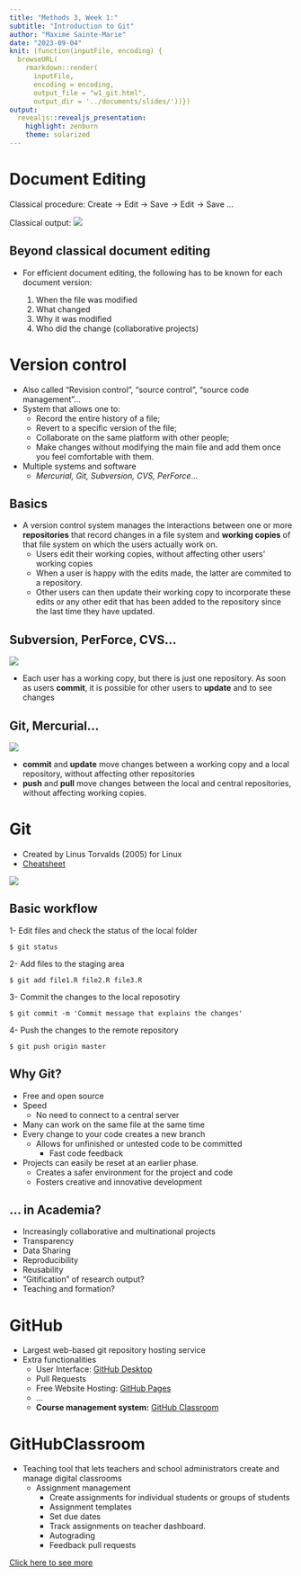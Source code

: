 ```yaml
---
title: "Methods 3, Week 1:"
subtitle: "Introduction to Git"
author: "Maxime Sainte-Marie"
date: "2023-09-04"
knit: (function(inputFile, encoding) {
  browseURL(
    rmarkdown::render(
      inputFile,
      encoding = encoding,
      output_file = "w1_git.html",
      output_dir = '../documents/slides/'))})
output:
  revealjs::revealjs_presentation:
    highlight: zenburn
    theme: solarized
---
```


# Document Editing

Classical procedure:
Create -> Edit -> Save -> Edit -> Save ...

Classical output:
![](../figures/bad-version-control.png)

## Beyond classical document editing

- For efficient document editing, the following has to be known for each document version:

  1. When the file was modified
  2. What changed
  3. Why it was modified
  4. Who did the change (collaborative projects)

# Version control

- Also called "Revision control", "source control", "source code management"...
- System that allows one to:
  - Record the entire history of a file;
  - Revert to a specific version of the file;
  - Collaborate on the same platform with other people;
  - Make changes without modifying the main file and add them once you feel comfortable with them.
- Multiple systems and software
  - *Mercurial, Git, Subversion, CVS, PerForce*...

## Basics

  - A version control system manages the interactions between one or more **repositories** that record changes in a file system and **working copies** of that file system on which the users actually work on.
    - Users edit their working copies, without affecting other users' working copies
    - When a user is happy with the edits made, the latter are commited to a repository.
    - Other users can then update their working copy to incorporate these edits or any other edit that has been added to the repository since the last time they have updated.

## Subversion, PerForce, CVS...

![](../figures/centralized-version-control.png)

- Each user has a working copy, but there is just one repository. As soon as users **commit**, it is possible for other users to **update** and to see changes

## Git, Mercurial...

![](../figures/distributed-version-control.png)
 
- **commit** and **update** move changes between a working copy and a local repository, without affecting other repositories
- **push** and **pull** move changes between the local and central repositories, without affecting working copies.

# Git

- Created by Linus Torvalds (2005) for Linux
- [Cheatsheet](https://training.github.com/downloads/github-git-cheat-sheet.pdf)

![](../figures/gitflow.png)

## Basic workflow

  1- Edit files and check the status of the local folder

    $ git status
    
  2- Add files to the staging area

    $ git add file1.R file2.R file3.R
    
  3- Commit the changes to the local reposotiry

    $ git commit -m 'Commit message that explains the changes'

  4- Push the changes to the remote repository

    $ git push origin master

## Why Git?

- Free and open source
- Speed
  - No need to connect to a central server
- Many can work on the same file at the same time
- Every change to your code creates a new branch
  - Allows for unfinished or untested code to be committed
    - Fast code feedback
- Projects can easily be reset at an earlier phase.
  -  Creates a safer environment for the project and code
  -  Fosters creative and innovative development


## ... in Academia?

- Increasingly collaborative and multinational projects
- Transparency
- Data Sharing
- Reproducibility
- Reusability
- "Gitification" of research output?
- Teaching and formation?

# GitHub

- Largest web-based git repository hosting service
- Extra functionalities
  - User Interface: [GitHub Desktop](https://desktop.github.com/)
  - Pull Requests
  - Free Website Hosting: [GitHub Pages](https://pages.github.com/)
  - ...
  - **Course management system:** [GitHub Classroom](https://classroom.github.com/)
  
# GitHubClassroom

- Teaching tool that lets teachers and school administrators create and manage digital classrooms
  - Assignment management
    - Create assignments for individual students or groups of students
    - Assignment templates
    - Set due dates
    - Track assignments on teacher dashboard.
    - Autograding
    - Feedback pull requests

[Click here to see more](https://docs.github.com/en/education/manage-coursework-with-github-classroom)

